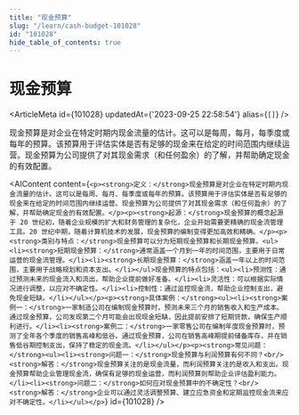 ```yaml
---
title: "现金预算"
slug: "/learn/cash-budget-101028"
id: "101028"
hide_table_of_contents: true
---
```



# 现金预算

<ArticleMeta id={101028} updatedAt={'2023-09-25 22:58:54'} alias={`[]`} />
<div className='border-solid border-b border-t-0 my-4 border-[var(--ifm-color-gray-300)]' />

现金预算是对企业在特定时期内现金流量的估计。这可以是每周，每月，每季度或每年的预算。该预算用于评估实体是否有足够的现金来在给定的时间范围内继续运营。现金预算为公司提供了对其现金需求（和任何盈余）的了解，并帮助确定现金的有效配置。

<AIContent content={`<p><strong>定义：</strong>现金预算是对企业在特定时期内现金流量的估计。这可以是每周、每月、每季度或每年的预算。该预算用于评估实体是否有足够的现金来在给定的时间范围内继续运营。现金预算为公司提供了对其现金需求（和任何盈余）的了解，并帮助确定现金的有效配置。</p><p><strong>起源：</strong>现金预算的概念起源于 20 世纪初，随着企业规模的扩大和财务管理的复杂化，企业开始需要更精确的现金流管理工具。20 世纪中期，随着计算机技术的发展，现金预算的编制变得更加高效和精确。</p><p><strong>类别与特点：</strong>现金预算可以分为短期现金预算和长期现金预算。<ul><li><strong>短期现金预算：</strong>通常涵盖一个月到一年的时间范围，主要用于日常运营的现金流管理。</li><li><strong>长期现金预算：</strong>涵盖一年以上的时间范围，主要用于战略规划和资本支出。</li></ul>现金预算的特点包括：<ul><li>预测性：通过预测未来的现金流入和流出，帮助企业提前做好准备。</li><li>灵活性：可以根据实际情况进行调整，以应对不确定性。</li><li>控制性：通过监控现金流，帮助企业控制支出，避免现金短缺。</li></ul></p><p><strong>具体案例：</strong><ul><li><strong>案例一：</strong>一家制造公司在编制现金预算时，预测未来三个月的销售收入和生产成本。通过现金预算，公司发现第二个月可能会出现现金短缺，因此提前安排了短期贷款，确保生产顺利进行。</li><li><strong>案例二：</strong>一家零售公司在编制年度现金预算时，预测了全年各个季度的销售高峰和低谷。通过现金预算，公司在销售高峰期提前储备库存，并在销售低谷期控制支出，保持了稳定的现金流。</li></ul></p><p><strong>常见问题：</strong><ul><li><strong>问题一：</strong>现金预算与利润预算有何不同？<br/><strong>解答：</strong>现金预算关注的是现金流量，而利润预算关注的是收入和支出。现金预算帮助企业管理现金流，确保有足够的现金运营，而利润预算则帮助企业评估盈利能力。</li><li><strong>问题二：</strong>如何应对现金预算中的不确定性？<br/><strong>解答：</strong>企业可以通过灵活调整预算、建立应急资金和定期监控现金流来应对不确定性。</li></ul></p>`} id={101028} />

